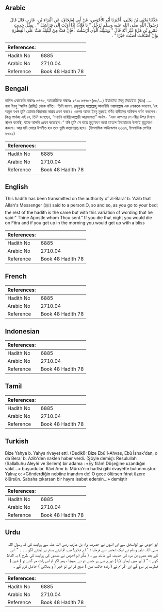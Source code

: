 ## Arabic


<div dir="rtl" lang="ar" style={{fontSize:'larger',backgroundColor:'#f8f9fa',padding:20}}>
حَدَّثَنَا يَحْيَى بْنُ يَحْيَى، أَخْبَرَنَا أَبُو الأَحْوَصِ، عَنْ أَبِي إِسْحَاقَ، عَنِ الْبَرَاءِ بْنِ، عَازِبٍ قَالَ قَالَ رَسُولُ اللَّهِ صلى الله عليه وسلم لِرَجُلٍ ‏"‏ يَا فُلاَنُ إِذَا أَوَيْتَ إِلَى فِرَاشِكَ ‏"‏ ‏.‏ بِمِثْلِ حَدِيثِ عَمْرِو بْنِ مُرَّةَ غَيْرَ أَنَّهُ قَالَ ‏"‏ وَبِنَبِيِّكَ الَّذِي أَرْسَلْتَ ‏.‏ فَإِنْ مُتَّ مِنْ لَيْلَتِكَ مُتَّ عَلَى الْفِطْرَةِ وَإِنْ أَصْبَحْتَ أَصَبْتَ خَيْرًا ‏"‏ ‏.‏
</div>
<div style={{backgroundColor:'#f8f9fa',padding:20, marginBottom: 10}}><table> <thead> <tr> <th>References:</th> <th></th> </tr> </thead> <tbody><tr><td>Hadith No</td><td>6885</td></tr><tr><td>Arabic No</td><td>2710.04</td></tr><tr><td>Reference</td><td>Book 48 Hadith 78</td></tr></tbody></table></div>

## Bengali


<div dir="ltr" lang="bn" style={{fontSize:'larger',backgroundColor:'#f8f9fa',padding:20}}>
হাদিস একাডেমি নাম্বারঃ ৬৭৭৮, আন্তর্জাতিক নাম্বারঃ ২৭১০ ৬৭৭৮-(৫৮/...) ইয়াহইয়া ইবনু ইয়াহইয়া (রহঃ) ..... বারা ইবনু ‘আযিব (রাযিঃ) থেকে বর্ণিত। তিনি বলেন, রসূলুল্লাহ সাল্লাল্লাহু আলাইহি ওয়াসাল্লাম এক লোককে বললেন, ‘হে অমুক যখন তুমি তোমার বিছানায় আশ্রয় গ্রহণ করবে। এরপর আমর ইবনু মুররাহ বর্ণিত হাদীসের অবিকল বর্ণনা করলেন। কিন্তু পার্থক্য এই যে, তিনি বলেছেন, “ওয়াবি নাবিয়্যিকাল্লায়ী আরসালতা" অর্থাৎ- “এবং আপনার সে নবীর উপর বিশ্বাস স্থাপন করেছি, যাকে আপনি প্রেরণ করেছেন।” যদি তুমি সে রাত্রে মৃত্যুবরণ করো তাহলে ফিতরাতের উপরই মৃত্যুবরণ করলে। আর যদি ভোরে উপনীত হও তবে তুমি কল্যাণপ্রাপ্ত হবে। (ইসলামিক ফাউন্ডেশন ৬৬৩৭, ইসলামিক সেন্টার ৬৬৯১)
</div>
<div style={{backgroundColor:'#f8f9fa',padding:20, marginBottom: 10}}><table> <thead> <tr> <th>References:</th> <th></th> </tr> </thead> <tbody><tr><td>Hadith No</td><td>6885</td></tr><tr><td>Arabic No</td><td>2710.04</td></tr><tr><td>Reference</td><td>Book 48 Hadith 78</td></tr></tbody></table></div>

## English


<div dir="ltr" lang="en" style={{fontSize:'larger',backgroundColor:'#f8f9fa',padding:20}}>
This hadith has been transmitted on the authority of al-Bara' b. 'Azib that Allah's Messenger (ﷺ) said to a person:O, so and so, as you go to your bed; the rest of the hadith is the same but with this variation of wording that he said:" Thine Apostle whom Thou sent." If you die that night you would die on Fitra and if you get up in the morning you would get up with a bliss
</div>
<div style={{backgroundColor:'#f8f9fa',padding:20, marginBottom: 10}}><table> <thead> <tr> <th>References:</th> <th></th> </tr> </thead> <tbody><tr><td>Hadith No</td><td>6885</td></tr><tr><td>Arabic No</td><td>2710.04</td></tr><tr><td>Reference</td><td>Book 48 Hadith 78</td></tr></tbody></table></div>

## French


<div dir="ltr" lang="fr" style={{fontSize:'larger',backgroundColor:'#f8f9fa',padding:20}}>

</div>
<div style={{backgroundColor:'#f8f9fa',padding:20, marginBottom: 10}}><table> <thead> <tr> <th>References:</th> <th></th> </tr> </thead> <tbody><tr><td>Hadith No</td><td>6885</td></tr><tr><td>Arabic No</td><td>2710.04</td></tr><tr><td>Reference</td><td>Book 48 Hadith 78</td></tr></tbody></table></div>

## Indonesian


<div dir="ltr" lang="id" style={{fontSize:'larger',backgroundColor:'#f8f9fa',padding:20}}>

</div>
<div style={{backgroundColor:'#f8f9fa',padding:20, marginBottom: 10}}><table> <thead> <tr> <th>References:</th> <th></th> </tr> </thead> <tbody><tr><td>Hadith No</td><td>6885</td></tr><tr><td>Arabic No</td><td>2710.04</td></tr><tr><td>Reference</td><td>Book 48 Hadith 78</td></tr></tbody></table></div>

## Tamil


<div dir="ltr" lang="ta" style={{fontSize:'larger',backgroundColor:'#f8f9fa',padding:20}}>

</div>
<div style={{backgroundColor:'#f8f9fa',padding:20, marginBottom: 10}}><table> <thead> <tr> <th>References:</th> <th></th> </tr> </thead> <tbody><tr><td>Hadith No</td><td>6885</td></tr><tr><td>Arabic No</td><td>2710.04</td></tr><tr><td>Reference</td><td>Book 48 Hadith 78</td></tr></tbody></table></div>

## Turkish


<div dir="ltr" lang="tr" style={{fontSize:'larger',backgroundColor:'#f8f9fa',padding:20}}>
Bize Yahya b. Yahya rivayet etti. (Dedikî): Bize Ebû'l-Ahvas, Ebû İshak'dan, o da Bera' b. Azîb'den naklen haber verdi. (Şöyle demiş): Resulullah (Sallalluhu Aleyhi ve Sellem) bir adama : «Ey filân! Döşeğine uzandığın vakit...» buyurdular. Râvî Amr b. Mürra'nın hadîsi gibi rivayette bulunmuştur. Yalnız o: «Gönderdiğin nebiine inandım de! O gece ölürsen fıtrat üzere ölürsün. Sabaha çıkarsan bir hayra isabet edersin...» demiştir
</div>
<div style={{backgroundColor:'#f8f9fa',padding:20, marginBottom: 10}}><table> <thead> <tr> <th>References:</th> <th></th> </tr> </thead> <tbody><tr><td>Hadith No</td><td>6885</td></tr><tr><td>Arabic No</td><td>2710.04</td></tr><tr><td>Reference</td><td>Book 48 Hadith 78</td></tr></tbody></table></div>

## Urdu


<div dir="rtl" lang="ur" style={{fontSize:'larger',backgroundColor:'#f8f9fa',padding:20}}>
ابو احوص نے ابواسحٰق سے اور انہوں نے حضرت براء بن عازب رضی اللہ عنہ سے روایت کی کہ رسول اللہ صلی اللہ علیہ وسلم نے ایک شخص سے فرمایا : " اے فلاں! جب تم اپنے بستر پر لیٹنے لگو ۔ ۔ ۔ " اس کے بعد عمرو بن مرہ کی حدیث کے مانند ہے ۔ ( مگر ابو احوص نے منصور کی روایت کی طرح ) یہ الفاظ کہے : " ( اور میں ایمان لایا ) تیرے نبی پر جسے تو نے بھیجا ، پھر اگر تم اس رات مر گئے تو ( عین ) فطرت پر مرو گے اور اگر تم نے ( زندہ حالت میں ) صبح کر لی تو خیر ( و بھلائی ) حاصل کرو گے ۔
</div>
<div style={{backgroundColor:'#f8f9fa',padding:20, marginBottom: 10}}><table> <thead> <tr> <th>References:</th> <th></th> </tr> </thead> <tbody><tr><td>Hadith No</td><td>6885</td></tr><tr><td>Arabic No</td><td>2710.04</td></tr><tr><td>Reference</td><td>Book 48 Hadith 78</td></tr></tbody></table></div>
